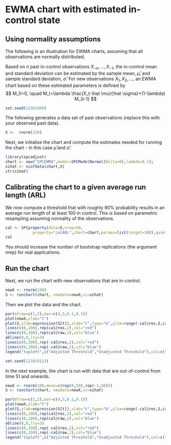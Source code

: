 <!--
%\VignetteEngine{knitr::knitr}
%\VignetteIndexEntry{EWMA Chart with estimated In-Control State}
-->

EWMA chart with estimated in-control state
===========================================
Using normality assumptions
---------------------------
The following is an illustration for EWMA charts, assuming that
all observations are normally distributed.

Based on $n$ past in-control  observations $X_{-n},\dots,X_{-1}$,
the in-control mean and standard deviation can be estimated by the
sample mean, $\hat \mu$,  and sample standard deviation, $\hat \sigma$. 
For new observations $X_1,X_2,\dots$, an EWMA chart based on these
estimated parameters is defined by
$$
M_0=0, \quad  M_t=\lambda \frac{X_t-\hat \mu}{\hat \sigma}+(1-\lambda) M_{t-1}
$$


```r
set.seed(12381900)
```

The following generates a data set of past observations (replace this with your observed past data).
```r
X <-  rnorm(250)
```



Next, we initialise the chart and compute the estimates needed for running the
chart - in this case $\hat \mu$ and $\hat \sigma$. 
```r
library(spcadjust)
chart <- new("SPCEWMA",model=SPCModelNormal(Delta=0),lambda=0.1);
xihat <- xiofdata(chart,X)
str(xihat)
```
Calibrating the chart to a given average run length (ARL)
---------------------------------------------------

We now compute a threshold that  with roughly 90%
probability  results in an average run length of at least 100 in control.
This is based on parametric resampling assuming normality
of the observations.

```r
cal <- SPCproperty(data=X,nrep=50,
            property="calARL",chart=chart,params=list(target=100),quiet=TRUE)
cal
``` 
You should increase the number of bootstrap replications (the
argument nrep) for real applications.

Run the chart
---------------------------------------------------

Next, we run  the chart with new observations that are in-control.
```r
newX <- rnorm(100)
S <- runchart(chart, newdata=newX,xi=xihat)
```

Then we plot the data and the chart. 
```r
par(mfrow=c(1,2),mar=c(4,5,0.1,0.1))
plot(newX,xlab="t")
plot(S,ylab=expression(S[t]),xlab="t",type="b",ylim=range(-cal@res,S,cal@res+0.3,cal@raw))
lines(c(0,100),rep(cal@res,2),col="red")
lines(c(0,100),rep(cal@raw,2),col="blue")
abline(0,0,lty=3)
lines(c(0,100),rep(-cal@res,2),col="red")
lines(c(0,100),rep(-cal@raw,2),col="blue")
legend("topleft",c("Adjusted Threshold","Unadjusted Threshold"),col=c("red","blue"),lty=1)
```

```r
set.seed(123819123)
```

In the next example, the  chart is run with data that are
out-of-control from time 51 and onwards.
```r
newX <- rnorm(100,mean=c(rep(0,50),rep(-1,50)))
S <- runchart(chart, newdata=newX,xi=xihat)
```

```r
par(mfrow=c(1,2),mar=c(4,5,0.1,0.1))
plot(newX,xlab="t")
plot(S,ylab=expression(S[t]),xlab="t",type="b",ylim=range(-cal@res,S,cal@res+0.5,cal@raw))
lines(c(0,100),rep(cal@res,2),col="red")
lines(c(0,100),rep(cal@raw,2),col="blue")
abline(0,0,lty=3)
lines(c(0,100),rep(-cal@res,2),col="red")
lines(c(0,100),rep(-cal@raw,2),col="blue")
legend("topleft",c("Adjusted Threshold","Unadjusted Threshold"),col=c("red","blue"),lty=1)
```


